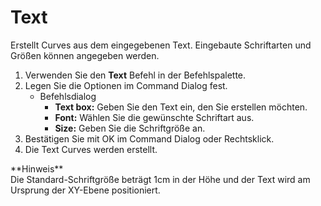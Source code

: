 
# Text

<Reference shortcut="" command="Text" button="" />

Erstellt Curves aus dem eingegebenen Text. Eingebaute Schriftarten und Größen können angegeben werden.

1. Verwenden Sie den **Text** Befehl in der Befehlspalette.
2. Legen Sie die Optionen im Command Dialog fest.
   - <Kst>Befehlsdialog</Kst>
      - **Text box:** Geben Sie den Text ein, den Sie erstellen möchten.
      - **Font:** Wählen Sie die gewünschte Schriftart aus.
      - **Size:** Geben Sie die Schriftgröße an.
3. Bestätigen Sie mit OK im Command Dialog oder Rechtsklick.
4. Die Text Curves werden erstellt.

<Callout emoji="❗">
**Hinweis**<br />
Die Standard-Schriftgröße beträgt 1cm in der Höhe und der Text wird am Ursprung der XY-Ebene positioniert.
</Callout>

<VideoPlayer fileName="text"/>